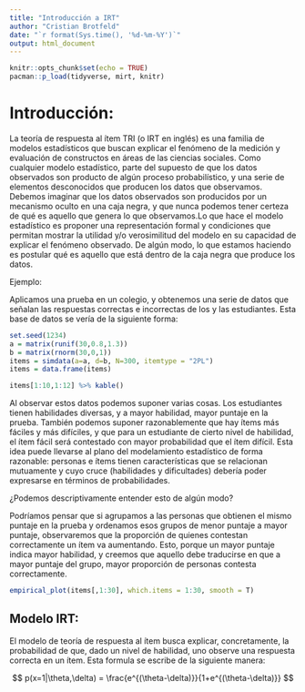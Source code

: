 ```yaml
---
title: "Introducción a IRT"
author: "Cristian Brotfeld"
date: "`r format(Sys.time(), '%d-%m-%Y')`"
output: html_document
---
```


```r
knitr::opts_chunk$set(echo = TRUE)
pacman::p_load(tidyverse, mirt, knitr)
```


# Introducción:

La teoría de respuesta al ítem TRI (o IRT en inglés) es una familia de modelos estadísticos que buscan explicar el fenómeno de la medición y evaluación de constructos en áreas de las ciencias sociales. Como cualquier modelo estadístico, parte del supuesto de que los datos observados son producto de algún proceso probabilístico, y una serie de elementos desconocidos que producen los datos que observamos. Debemos imaginar que los datos observados son producidos por un mecanismo oculto en una caja negra, y que nunca podemos tener certeza de qué es aquello que genera lo que observamos.Lo que hace el modelo estadístico es proponer una representación formal y condiciones que permitan mostrar la utilidad y/o verosimilitud del modelo en su capacidad de explicar el fenómeno observado. De algún modo, lo que estamos haciendo es postular qué es aquello que está dentro de la caja negra que produce los datos.

Ejemplo:

Aplicamos una prueba en un colegio, y obtenemos una serie de datos que señalan las respuestas correctas e incorrectas de los y las estudiantes. Esta base de datos se vería de la siguiente forma:


```r
set.seed(1234)
a = matrix(runif(30,0.8,1.3))
b = matrix(rnorm(30,0,1))
items = simdata(a=a, d=b, N=300, itemtype = "2PL")
items = data.frame(items)
```

```r
items[1:10,1:12] %>% kable()
```

Al observar estos datos podemos suponer varias cosas. Los estudiantes tienen habilidades diversas, y a mayor habilidad, mayor puntaje en la prueba. También podemos suponer razonablemente que hay ítems más fáciles y más difíciles, y que para un estudiante de cierto nivel de habilidad, el ítem fácil será contestado con mayor probabilidad que el ítem difícil. Esta idea puede llevarse al plano del modelamiento estadístico de forma razonable: personas e ítems tienen características que se relacionan mutuamente y cuyo cruce (habilidades y dificultades) debería poder expresarse en términos de probabilidades.

¿Podemos descriptivamente entender esto de algún modo?

Podríamos pensar que si agrupamos a las personas que obtienen el mismo puntaje en la prueba y ordenamos esos grupos de menor puntaje a mayor puntaje, observaremos que la proporción de quienes contestan correctamente un ítem va aumentando. Esto, porque un mayor puntaje indica mayor habilidad, y creemos que aquello debe traducirse en que a mayor puntaje del grupo, mayor proporción de personas contesta correctamente.

```r
empirical_plot(items[,1:30], which.items = 1:30, smooth = T)
```


## Modelo IRT:

El modelo de teoría de respuesta al ítem busca explicar, concretamente, la probabilidad de que, dado un nivel de habilidad, uno observe una respuesta correcta en un ítem. Esta formula se escribe de la siguiente manera:

$$ p(x=1|\theta,\delta) = \frac{e^{(\theta-\delta)}}{1+e^{(\theta-\delta)}}  $$










